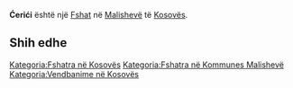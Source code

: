 {{Fshat në Kosovës
 | Emri                = Ćerići
| srp_N_name = Ćerići
| srp_N_FULL_NAME_RO = Ćerići
| srp_N_FULL_NAME_ND_RO = Cerici
| srp_N_SORT_NAME_RG = CERICI
| srp_N_FULL_NAME_RG = Ćerići
| srp_N_FULL_NAME_ND_RG = Cerici
| srp_NS_name = Ћерићи
| srp_NS_FULL_NAME_RO = Ћерићи
| srp_NS_FULL_NAME_ND_RO = Ћерићи
| srp_NS_SORT_NAME_RG = ЋЕРИЋИ
| srp_NS_FULL_NAME_RG = Ћерићи
| srp_NS_FULL_NAME_ND_RG = Ћерићи

 | Emri (Rasa dhanore) = 
 | Figura              = 
 | Shteti              = Kosovo
 | Komuna              = Malishevë
 | Kodi postar         = 
 | Sipërfaqja          = 

 | Popullsia           = 

 | Regj. i popullsisë  = 
 | Dend. e popullsisë  = 
 | Faqja zyrtare       = 
 <!--- Koordinatat ----> 
 | Gjerësia            = 42.482222
 | Gjatësia            = 20.934167
 | Lartësia            = 
}}
'''Ćerići''' është një [[Fshat]] në [[Malishevë]] të [[Kosovës]].

<!-- == Gjeografia == -->
<!-- == Historia == -->
<!-- == Demografia == -->
== Shih edhe ==
{{Komuna Malishevë}}
{{Kosovo-Administrata-Cung}}

[[Kategoria:Fshatra në Kosovës]]
[[Kategoria:Fshatra në Kommunes Malishevë]]
[[Kategoria:Vendbanime në Kosovës]]
